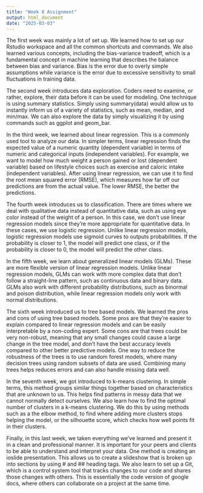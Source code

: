 ```yaml
---
title: "Week 8 Assignment"
output: html_document
date: "2025-03-03"
---
```


  The first week was mainly a lot of set up. We learned how to set up our Rstudio workspace and all the common shortcuts and commands. We also learned various concepts, including the bias-variance tradeoff, which is a fundamental concept in machine learning that describes the balance between bias and variance. Bias is the error due to overly simple assumptions while variance is the error due to excessive sensitivity to small fluctuations in training data. 

  The second week introduces data exploration. Coders need to examine, or rather, explore, their data before it can be used for modeling. One technique is using summary statistics. Simply using summary(data) would allow us to instantly inform us of a variety of statistics, such as mean, median, and min/max. We can also explore the data by simply visualizing it by using commands such as ggplot and geom_bar. 

  In the third week, we learned about linear regression. This is a commonly used tool to analyze our data. In simpler terms, linear regression finds the expected value of a numeric quantity (dependent variable) in terms of numeric and categorical inputs (independent variables). For example, we want to model how much weight a person gained or lost (dependent variable) based on lifestyle choices such as exercise and caloric intake (independent variables). After using linear regression, we can use it to find the root mean squared error (RMSE), which measures how far off our predictions are from the actual value. The lower RMSE, the better the predictions. 

  The fourth week introduces us to classification. There are times where we deal with qualitative data instead of quantitative data, such as using eye color instead of the weight of a person. In this case, we don’t use linear regression models since they’re more appropriate for quantitative data. In these cases, we use logistic regression. Unlike linear regression models, logistic regression models use sigmoid curves to outputs probabilities. If the probability is closer to 1, the model will predict one class, or if the probability is closer to 0, the model will predict the other class. 

  In the fifth week, we learn about generalized linear models (GLMs). These are more flexible version of linear regression models. Unlike linear regression models, GLMs can work with more complex data that don’t follow a straight-line pattern, such as continuous data and binary data. GLMs also work with different probability distributions, such as binormal and poison distribution, while linear regression models only work with normal distributions. 

  The sixth week introduced us to tree based models. We learned the pros and cons of using tree based models. Some pros are that they’re easier to explain compared to linear regression models and can be easily interpretable by a non-coding expert. Some cons are that trees could be very non-robust, meaning that any small changes could cause a large change in the tree model, and don’t have the best accuracy levels compared to other better predictive models. One way to reduce the robustness of the trees is to use random forest models, where many decision trees using random subsets of data are used. Combining many trees helps reduces errors and can also handle missing data well. 

  In the seventh week, we got introduced to k-means clustering. In simple terms, this method groups similar things together based on characteristics that are unknown to us. This helps find patterns in messy data that we cannot normally detect ourselves. We also learn how to find the optimal number of clusters in a k-means clustering. We do this by using methods such as a the elbow method, to find where adding more clusters stops helping the model, or the silhouette score, which checks how well points fit in their clusters. 

  Finally, in this last week, we taken everything we’ve learned and present it in a clean and professional manner. It is important for your peers and clients to be able to understand and interpret your data. One method is creating an ioslide presentation. This allows us to create a slideshow that is broken up into sections by using # and ## heading tags. We also learn to set up a Git, which is a control system tool that tracks changes to our code and shares those changes with others. This is essentially the code version of google docs, where others can collaborate on a project at the same time. 





